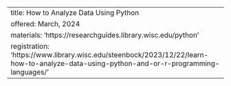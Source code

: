 ---
title: How to Analyze Data Using Python
offered: March, 2024
materials: 'https://researchguides.library.wisc.edu/python'
registration: 'https://www.library.wisc.edu/steenbock/2023/12/22/learn-how-to-analyze-data-using-python-and-or-r-programming-languages/'
---